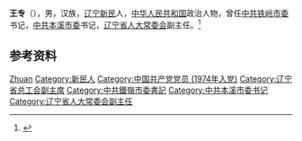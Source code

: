 '''王专'''（{{bd|？|}}），男，汉族，[[辽宁|辽宁]][[新民|新民]]人，[[中华人民共和国|中华人民共和国]]政治人物，曾任[[中共铁岭市委|中共铁岭市委]]书记，[[中共本溪市委|中共本溪市委]]书记，[[辽宁省人大常委会|辽宁省人大常委会]]副主任。<ref>{{Cite book|title=本溪年鉴 2004|author=本溪市党史地方志办公室编; 刘恒华主编|publisher=辽宁人民出版社|year=2005|isbn=7-205-05785-X|location=沈阳|pages=}}</ref>

== 参考资料 ==
{{reflist}}

{{中国人物小作品}}

{{Authority control}}
{{DEFAULTSORT:Wang王}}
[[Category:王姓|Zhuan]]
[[Category:新民人|Category:新民人]]
[[Category:中国共产党党员_(1974年入党)|Category:中国共产党党员 (1974年入党)]]
[[Category:辽宁省总工会副主席|Category:辽宁省总工会副主席]]
[[Category:中共鐵嶺市委書記|Category:中共鐵嶺市委書記]]
[[Category:中共本溪市委书记|Category:中共本溪市委书记]]
[[Category:辽宁省人大常委会副主任|Category:辽宁省人大常委会副主任]]
